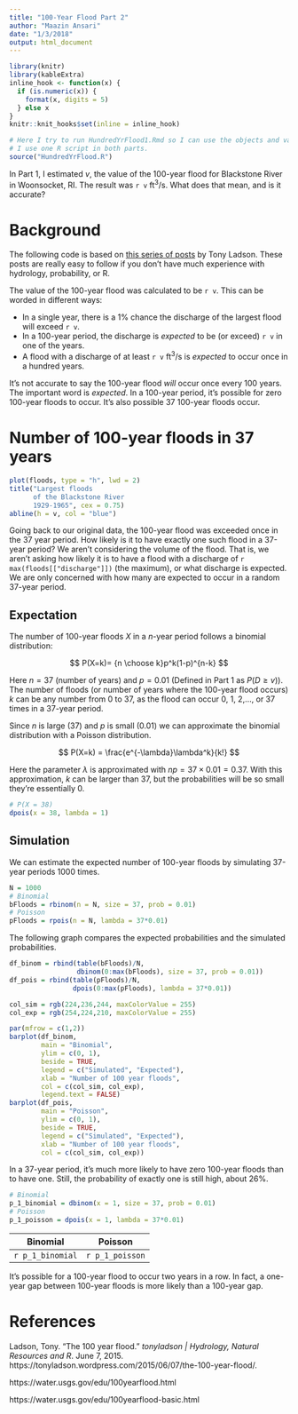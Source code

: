 ```yaml
---
title: "100-Year Flood Part 2"
author: "Maazin Ansari"
date: "1/3/2018"
output: html_document
---
```


```r
library(knitr)
library(kableExtra)
inline_hook <- function(x) {
  if (is.numeric(x)) {
    format(x, digits = 5)
  } else x
}
knitr::knit_hooks$set(inline = inline_hook)
```

```r
# Here I try to run HundredYrFlood1.Rmd so I can use the objects and variables in this .Rmd
# I use one R script in both parts.
source("HundredYrFlood.R")
```


In Part 1, I estimated $v$, the value of the 100-year flood for Blackstone River in Woonsocket, RI. The result was `r v` $\text{ft}^3/\text{s}$. What does that mean, and is it accurate? 

# Background

The following code is based on [this series of  posts](https://tonyladson.wordpress.com/2015/06/07/the-100-year-flood/) by Tony Ladson. These posts are really easy to follow if you don't have much experience with hydrology, probability, or R.

The value of the 100-year flood was calculated to be `r v`. This can be worded in different ways:

- In a single year, there is a 1% chance the discharge of the largest flood will exceed `r v`.
- In a 100-year period, the discharge is *expected* to be (or exceed) `r v` in one of the years.
- A flood with a discharge of at least `r v` $\text{ft}^3/\text{s}$ is *expected* to occur once in a hundred years.

It's not accurate to say the 100-year flood *will* occur once every 100 years. The important word is *expected*. In a 100-year period, it's possible for zero 100-year floods to occur. It's also possible 37 100-year floods occur.

# Number of 100-year floods in 37 years

```r
plot(floods, type = "h", lwd = 2)
title("Largest floods
      of the Blackstone River
      1929-1965", cex = 0.75)
abline(h = v, col = "blue")
```


Going back to our original data, the 100-year flood was exceeded once in the 37 year period. How likely is it to have exactly one such flood in a 37-year period? We aren't considering the volume of the flood. That is, we aren't asking how likely it is to have a flood with a discharge of `r max(floods[["discharge"]])` (the maximum), or what discharge is expected. We are only concerned with how many are expected to occur in a random 37-year period.

## Expectation

The number of 100-year floods $X$ in a $n$-year period follows a binomial distribution:

$$
P(X=k)= {n \choose k}p^k(1-p)^{n-k}
$$

Here $n=37$ (number of years) and $p=0.01$ (Defined in Part 1 as $P(D \geq v)$). The number of floods (or number of years where the 100-year flood occurs) $k$ can be any number from 0 to 37, as the flood can occur 0, 1, 2,..., or 37 times in a 37-year period.

Since $n$ is large (37) and $p$ is small (0.01) we can approximate the binomial distribution with a Poisson distribution.

$$
P(X=k) = \frac{e^{-\lambda}\lambda^k}{k!}
$$

Here the parameter $\lambda$ is approximated with $np = 37\times0.01=0.37$.
With this approximation, $k$ can be larger than 37, but the probabilities will be so small they're essentially 0.

```r
# P(X = 38)
dpois(x = 38, lambda = 1)
```

## Simulation

We can estimate the expected number of 100-year floods by simulating 37-year periods 1000 times.

```r
N = 1000
# Binomial
bFloods = rbinom(n = N, size = 37, prob = 0.01)
# Poisson
pFloods = rpois(n = N, lambda = 37*0.01)
```

The following graph compares the expected probabilities and the simulated probabilities.

```r
df_binom = rbind(table(bFloods)/N,
                 dbinom(0:max(bFloods), size = 37, prob = 0.01))
df_pois = rbind(table(pFloods)/N,
                dpois(0:max(pFloods), lambda = 37*0.01))

col_sim = rgb(224,236,244, maxColorValue = 255)
col_exp = rgb(254,224,210, maxColorValue = 255)

par(mfrow = c(1,2))
barplot(df_binom,
        main = "Binomial",
        ylim = c(0, 1),
        beside = TRUE,
        legend = c("Simulated", "Expected"), 
        xlab = "Number of 100 year floods",
        col = c(col_sim, col_exp),
        legend.text = FALSE)
barplot(df_pois,
        main = "Poisson",
        ylim = c(0, 1),
        beside = TRUE,
        legend = c("Simulated", "Expected"), 
        xlab = "Number of 100 year floods",
        col = c(col_sim, col_exp))
```

In a 37-year period, it's much more likely to have zero 100-year floods than to have one. Still, the probability of exactly one is still high, about 26%.

```r
# Binomial
p_1_binomial = dbinom(x = 1, size = 37, prob = 0.01)
# Poisson
p_1_poisson = dpois(x = 1, lambda = 37*0.01)
```

Binomial         | Poisson
-----------------|----------------
`r p_1_binomial` | `r p_1_poisson`


It's possible for a 100-year flood to occur two years in a row. In fact, a one-year gap between 100-year floods is more likely than a 100-year gap.

# References

Ladson, Tony. "The 100 year flood." *tonyladson | Hydrology, Natural Resources and R*. June 7, 2015. https://tonyladson.wordpress.com/2015/06/07/the-100-year-flood/.

https://water.usgs.gov/edu/100yearflood.html

https://water.usgs.gov/edu/100yearflood-basic.html

